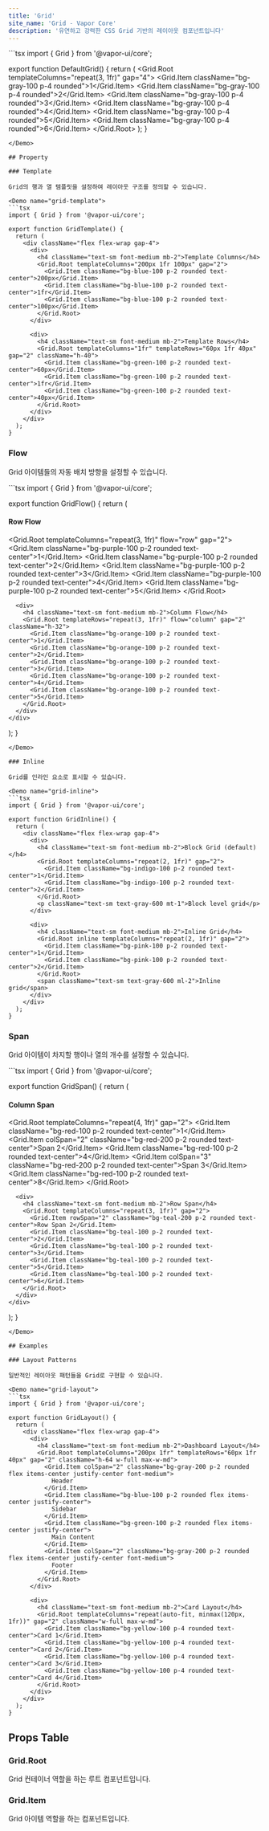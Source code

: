 ```yaml
---
title: 'Grid'
site_name: 'Grid - Vapor Core'
description: '유연하고 강력한 CSS Grid 기반의 레이아웃 컴포넌트입니다'
---
```


<Demo name="default-grid">
```tsx
import { Grid } from '@vapor-ui/core';

export function DefaultGrid() {
  return (
    <Grid.Root templateColumns="repeat(3, 1fr)" gap="4">
      <Grid.Item className="bg-gray-100 p-4 rounded">1</Grid.Item>
      <Grid.Item className="bg-gray-100 p-4 rounded">2</Grid.Item>
      <Grid.Item className="bg-gray-100 p-4 rounded">3</Grid.Item>
      <Grid.Item className="bg-gray-100 p-4 rounded">4</Grid.Item>
      <Grid.Item className="bg-gray-100 p-4 rounded">5</Grid.Item>
      <Grid.Item className="bg-gray-100 p-4 rounded">6</Grid.Item>
    </Grid.Root>
  );
}
```
</Demo>

## Property

### Template

Grid의 행과 열 템플릿을 설정하여 레이아웃 구조를 정의할 수 있습니다.

<Demo name="grid-template">
```tsx
import { Grid } from '@vapor-ui/core';

export function GridTemplate() {
  return (
    <div className="flex flex-wrap gap-4">
      <div>
        <h4 className="text-sm font-medium mb-2">Template Columns</h4>
        <Grid.Root templateColumns="200px 1fr 100px" gap="2">
          <Grid.Item className="bg-blue-100 p-2 rounded text-center">200px</Grid.Item>
          <Grid.Item className="bg-blue-100 p-2 rounded text-center">1fr</Grid.Item>
          <Grid.Item className="bg-blue-100 p-2 rounded text-center">100px</Grid.Item>
        </Grid.Root>
      </div>
      
      <div>
        <h4 className="text-sm font-medium mb-2">Template Rows</h4>
        <Grid.Root templateColumns="1fr" templateRows="60px 1fr 40px" gap="2" className="h-40">
          <Grid.Item className="bg-green-100 p-2 rounded text-center">60px</Grid.Item>
          <Grid.Item className="bg-green-100 p-2 rounded text-center">1fr</Grid.Item>
          <Grid.Item className="bg-green-100 p-2 rounded text-center">40px</Grid.Item>
        </Grid.Root>
      </div>
    </div>
  );
}
```
</Demo>

### Flow

Grid 아이템들의 자동 배치 방향을 설정할 수 있습니다.

<Demo name="grid-flow">
```tsx
import { Grid } from '@vapor-ui/core';

export function GridFlow() {
  return (
    <div className="flex flex-wrap gap-4">
      <div>
        <h4 className="text-sm font-medium mb-2">Row Flow</h4>
        <Grid.Root templateColumns="repeat(3, 1fr)" flow="row" gap="2">
          <Grid.Item className="bg-purple-100 p-2 rounded text-center">1</Grid.Item>
          <Grid.Item className="bg-purple-100 p-2 rounded text-center">2</Grid.Item>
          <Grid.Item className="bg-purple-100 p-2 rounded text-center">3</Grid.Item>
          <Grid.Item className="bg-purple-100 p-2 rounded text-center">4</Grid.Item>
          <Grid.Item className="bg-purple-100 p-2 rounded text-center">5</Grid.Item>
        </Grid.Root>
      </div>
      
      <div>
        <h4 className="text-sm font-medium mb-2">Column Flow</h4>
        <Grid.Root templateRows="repeat(3, 1fr)" flow="column" gap="2" className="h-32">
          <Grid.Item className="bg-orange-100 p-2 rounded text-center">1</Grid.Item>
          <Grid.Item className="bg-orange-100 p-2 rounded text-center">2</Grid.Item>
          <Grid.Item className="bg-orange-100 p-2 rounded text-center">3</Grid.Item>
          <Grid.Item className="bg-orange-100 p-2 rounded text-center">4</Grid.Item>
          <Grid.Item className="bg-orange-100 p-2 rounded text-center">5</Grid.Item>
        </Grid.Root>
      </div>
    </div>
  );
}
```
</Demo>

### Inline

Grid를 인라인 요소로 표시할 수 있습니다.

<Demo name="grid-inline">
```tsx
import { Grid } from '@vapor-ui/core';

export function GridInline() {
  return (
    <div className="flex flex-wrap gap-4">
      <div>
        <h4 className="text-sm font-medium mb-2">Block Grid (default)</h4>
        <Grid.Root templateColumns="repeat(2, 1fr)" gap="2">
          <Grid.Item className="bg-indigo-100 p-2 rounded text-center">1</Grid.Item>
          <Grid.Item className="bg-indigo-100 p-2 rounded text-center">2</Grid.Item>
        </Grid.Root>
        <p className="text-sm text-gray-600 mt-1">Block level grid</p>
      </div>
      
      <div>
        <h4 className="text-sm font-medium mb-2">Inline Grid</h4>
        <Grid.Root inline templateColumns="repeat(2, 1fr)" gap="2">
          <Grid.Item className="bg-pink-100 p-2 rounded text-center">1</Grid.Item>
          <Grid.Item className="bg-pink-100 p-2 rounded text-center">2</Grid.Item>
        </Grid.Root>
        <span className="text-sm text-gray-600 ml-2">Inline grid</span>
      </div>
    </div>
  );
}
```
</Demo>

### Span

Grid 아이템이 차지할 행이나 열의 개수를 설정할 수 있습니다.

<Demo name="grid-span">
```tsx
import { Grid } from '@vapor-ui/core';

export function GridSpan() {
  return (
    <div className="flex flex-wrap gap-4">
      <div>
        <h4 className="text-sm font-medium mb-2">Column Span</h4>
        <Grid.Root templateColumns="repeat(4, 1fr)" gap="2">
          <Grid.Item className="bg-red-100 p-2 rounded text-center">1</Grid.Item>
          <Grid.Item colSpan="2" className="bg-red-200 p-2 rounded text-center">Span 2</Grid.Item>
          <Grid.Item className="bg-red-100 p-2 rounded text-center">4</Grid.Item>
          <Grid.Item colSpan="3" className="bg-red-200 p-2 rounded text-center">Span 3</Grid.Item>
          <Grid.Item className="bg-red-100 p-2 rounded text-center">8</Grid.Item>
        </Grid.Root>
      </div>
      
      <div>
        <h4 className="text-sm font-medium mb-2">Row Span</h4>
        <Grid.Root templateColumns="repeat(3, 1fr)" gap="2">
          <Grid.Item rowSpan="2" className="bg-teal-200 p-2 rounded text-center">Row Span 2</Grid.Item>
          <Grid.Item className="bg-teal-100 p-2 rounded text-center">2</Grid.Item>
          <Grid.Item className="bg-teal-100 p-2 rounded text-center">3</Grid.Item>
          <Grid.Item className="bg-teal-100 p-2 rounded text-center">5</Grid.Item>
          <Grid.Item className="bg-teal-100 p-2 rounded text-center">6</Grid.Item>
        </Grid.Root>
      </div>
    </div>
  );
}
```
</Demo>

## Examples

### Layout Patterns

일반적인 레이아웃 패턴들을 Grid로 구현할 수 있습니다.

<Demo name="grid-layout">
```tsx
import { Grid } from '@vapor-ui/core';

export function GridLayout() {
  return (
    <div className="flex flex-wrap gap-4">
      <div>
        <h4 className="text-sm font-medium mb-2">Dashboard Layout</h4>
        <Grid.Root templateColumns="200px 1fr" templateRows="60px 1fr 40px" gap="2" className="h-64 w-full max-w-md">
          <Grid.Item colSpan="2" className="bg-gray-200 p-2 rounded flex items-center justify-center font-medium">
            Header
          </Grid.Item>
          <Grid.Item className="bg-blue-100 p-2 rounded flex items-center justify-center">
            Sidebar
          </Grid.Item>
          <Grid.Item className="bg-green-100 p-2 rounded flex items-center justify-center">
            Main Content
          </Grid.Item>
          <Grid.Item colSpan="2" className="bg-gray-200 p-2 rounded flex items-center justify-center font-medium">
            Footer
          </Grid.Item>
        </Grid.Root>
      </div>
      
      <div>
        <h4 className="text-sm font-medium mb-2">Card Layout</h4>
        <Grid.Root templateColumns="repeat(auto-fit, minmax(120px, 1fr))" gap="2" className="w-full max-w-md">
          <Grid.Item className="bg-yellow-100 p-4 rounded text-center">Card 1</Grid.Item>
          <Grid.Item className="bg-yellow-100 p-4 rounded text-center">Card 2</Grid.Item>
          <Grid.Item className="bg-yellow-100 p-4 rounded text-center">Card 3</Grid.Item>
          <Grid.Item className="bg-yellow-100 p-4 rounded text-center">Card 4</Grid.Item>
        </Grid.Root>
      </div>
    </div>
  );
}
```
</Demo>

## Props Table

### Grid.Root

Grid 컨테이너 역할을 하는 루트 컴포넌트입니다.

<ComponentPropsTable file="grid" section="props" />

### Grid.Item

Grid 아이템 역할을 하는 컴포넌트입니다.

<ComponentPropsTable file="grid" section="subComponentProps" />
